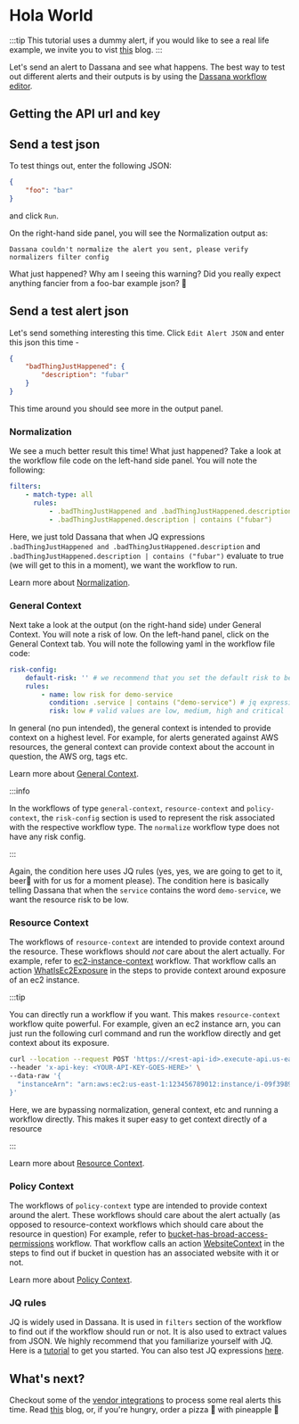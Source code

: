 # Hola World

:::tip
This tutorial uses a dummy alert, if you would like to see a real life example, we invite you to vist [this](https://docs.dassana.io/blog/static-s3-bucket) blog.
:::

Let's send an alert to Dassana and see what happens. The best way to test out different alerts and their outputs is by using the [Dassana workflow editor](https://editor.dassana.io/).

## Getting the API url and key


<ApiUrlAndKey />

## Send a test json

To test things out, enter the following JSON:

```json
{
	"foo": "bar"
}
```

and click `Run`.

On the right-hand side panel, you will see the Normalization output as:

```
Dassana couldn't normalize the alert you sent, please verify normalizers filter config
```

What just happened? Why am I seeing this warning?
Did you really expect anything fancier from a foo-bar example json? 🤨

## Send a test alert json

Let's send something interesting this time. Click `Edit Alert JSON` and enter this json this time -

```json
{
	"badThingJustHappened": {
		"description": "fubar"
	}
}
```

This time around you should see more in the output panel.

### Normalization

We see a much better result this time! What just happened? Take a look at the workflow file code on the left-hand side panel. You will note the following:

```yaml
filters:
    - match-type: all
      rules:
          - .badThingJustHappened and .badThingJustHappened.description
          - .badThingJustHappened.description | contains ("fubar")
```

Here, we just told Dassana that when JQ expressions `.badThingJustHappened and .badThingJustHappened.description` and `.badThingJustHappened.description | contains ("fubar")` evaluate to true
(we will get to this in a moment), we want the workflow to run.

Learn more about [Normalization](../guides/workflow-authoring/normalize).

### General Context

Next take a look at the output (on the right-hand side) under General Context. You will note a risk of low. On the left-hand panel, click on the General Context tab. You will note the following yaml in the workflow file code:

```yaml
risk-config:
    default-risk: '' # we recommend that you set the default risk to be empty
    rules:
        - name: low risk for demo-service
          condition: .service | contains ("demo-service") # jq expression which must return a true or false output
          risk: low # valid values are low, medium, high and critical
```

In general (no pun intended), the general context is intended to provide context on a highest level. For example, for alerts generated against AWS resources,
the general context can provide context about the account in question, the AWS org, tags etc.

Learn more about [General Context](../guides/workflow-authoring/general-context).

:::info

In the workflows of type `general-context`, `resource-context` and `policy-context`, the `risk-config` section is used to represent the risk associated with
the respective workflow type. The `normalize` workflow type does not have any risk config.

:::

Again, the condition here uses JQ rules (yes, yes, we are going to get to it, beer🍺 with for us for a moment please).
The condition here is basically telling Dassana that when the `service` contains the word `demo-service`, we want the resource risk to be low.

### Resource Context

The workflows of `resource-context` are intended to provide context around the resource. These workflows should _not_ care about the alert actually.
For example, refer to [ec2-instance-context](https://github.com/dassana-io/dassana/blob/main/content/workflows/csp/aws/service/ec2/resources/instance/resource-context/instance-context.yaml) workflow.
That workflow calls an action [WhatIsEc2Exposure](https://github.com/dassana-io/dassana/tree/main/content/actions/what-is-exposure-of-ec2-instance) in the steps
to provide context around exposure of an ec2 instance.

:::tip

You can directly run a workflow if you want. This makes `resource-context` workflow quite powerful. For example,
given an ec2 instance arn, you can just run the following curl command and run the workflow directly and get context about its exposure.

```bash
curl --location --request POST 'https://<rest-api-id>.execute-api.us-east-1.amazonaws.com/v1/run?workflowId=ec2-instance-context&includeStepOutput=true' \
--header 'x-api-key: <YOUR-API-KEY-GOES-HERE>' \
--data-raw '{
  "instanceArn": "arn:aws:ec2:us-east-1:123456789012:instance/i-09f3989e7c911111"
}'

```

Here, we are bypassing normalization, general context, etc and running a workflow directly.
This makes it super easy to get context directly of a resource

:::

Learn more about [Resource Context](../guides/workflow-authoring/resource-context).

### Policy Context

The workflows of `policy-context` type are intended to provide context around the alert. These workflows should care about the alert actually (as opposed to resource-context workflows which should care about the resource in question)
For example, refer to [bucket-has-broad-access-permissions](https://github.com/dassana-io/dassana/blob/main/content/workflows/csp/aws/service/s3/resources/bucket/policy-context/bucket-has-broad-access-permissions.yaml) workflow.
That workflow calls an action [WebsiteContext](https://github.com/dassana-io/dassana/tree/main/content/actions/website-context) in the steps to find out if bucket in question has an associated website with it or not.

Learn more about [Policy Context](../guides/workflow-authoring/policy-context).

### JQ rules

JQ is widely used in Dassana. It is used in `filters` section of the workflow to find out if the workflow should run or not.
It is also used to extract values from JSON. We highly recommend that you familiarize yourself with JQ. Here is a [tutorial](https://earthly.dev/blog/jq-select/) to get you started.
You can also test JQ expressions [here](https://jqplay.org/).

## What's next?

Checkout some of the [vendor integrations](../guides/vendor-setup/aws-config/setup.md) to process some real alerts this time.
Read [this](https://docs.dassana.io/blog/static-s3-bucket) blog, or, if you're hungry, order a pizza 🍕 with pineapple 🍍
